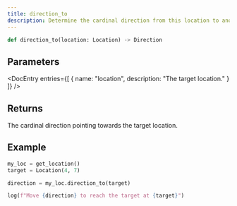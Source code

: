 ```yaml
---
title: direction_to
description: Determine the cardinal direction from this location to another location
---
```


```py
def direction_to(location: Location) -> Direction
```

## Parameters

<DocEntry 
  entries={[
    {
      name: "location",
      description: "The target location."
    }
  ]} 
/>

## Returns

The cardinal direction pointing towards the target location.

## Example

```py
my_loc = get_location()
target = Location(4, 7)

direction = my_loc.direction_to(target)

log(f"Move {direction} to reach the target at {target}")
```
